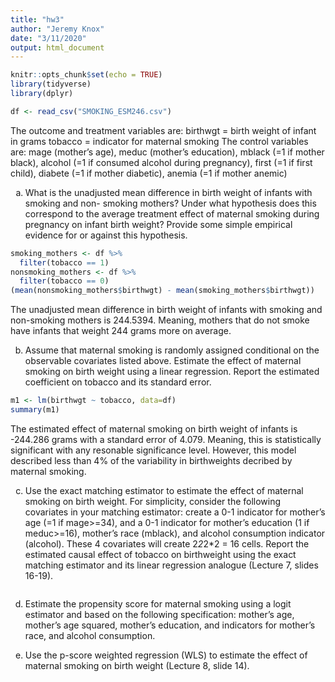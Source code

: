 ```yaml
---
title: "hw3"
author: "Jeremy Knox"
date: "3/11/2020"
output: html_document
---
```


```r
knitr::opts_chunk$set(echo = TRUE)
library(tidyverse)
library(dplyr)

df <- read_csv("SMOKING_ESM246.csv")
```
The outcome and treatment variables are:
birthwgt = birth weight of infant in grams 
tobacco = indicator for maternal smoking
The control variables are:
mage (mother's age), meduc (mother's education), mblack (=1 if mother black), alcohol (=1 if consumed alcohol during pregnancy), first (=1 if first child), diabete (=1 if mother diabetic), anemia (=1 if mother anemic)

(a) What is the unadjusted mean difference in birth weight of infants with smoking and non- smoking mothers? Under what hypothesis does this correspond to the average treatment effect of maternal smoking during pregnancy on infant birth weight? Provide some simple empirical evidence for or against this hypothesis.
```r
smoking_mothers <- df %>% 
  filter(tobacco == 1)
nonsmoking_mothers <- df %>% 
  filter(tobacco == 0)
(mean(nonsmoking_mothers$birthwgt) - mean(smoking_mothers$birthwgt))
```
The unadjusted mean difference in birth weight of infants with smoking and non-smoking mothers is 244.5394. Meaning, mothers that do not smoke have infants that weight 244 grams more on average. 



(b) Assume that maternal smoking is randomly assigned conditional on the observable covariates listed above. Estimate the effect of maternal smoking on birth weight using a linear regression. Report the estimated coefficient on tobacco and its standard error.
```r
m1 <- lm(birthwgt ~ tobacco, data=df)
summary(m1)
```
The estimated effect of maternal smoking on birth weight of infants is -244.286 grams with a standard error of 4.079. Meaning, this is statistically significant with any resonable significance level. However, this model described less than 4% of the variability in birthweights decribed by maternal smoking.



(c) Use the exact matching estimator to estimate the effect of maternal smoking on birth weight. For simplicity, consider the following covariates in your matching estimator: create a 0-1 indicator for mother's age (=1 if mage>=34), and a 0-1 indicator for mother's education (1 if meduc>=16), mother's race (mblack), and alcohol consumption indicator (alcohol). These 4 covariates will create 2*2*2*2 = 16 cells. Report the estimated causal effect of tobacco on birthweight using the exact matching estimator and its linear regression analogue (Lecture 7, slides 16-19).
```r

```



(d) Estimate the propensity score for maternal smoking using a logit estimator and based on the following specification: mother’s age, mother’s age squared, mother’s education, and indicators for mother’s race, and alcohol consumption.



(e) Use the p-score weighted regression (WLS) to estimate the effect of maternal smoking on birth weight (Lecture 8, slide 14).





